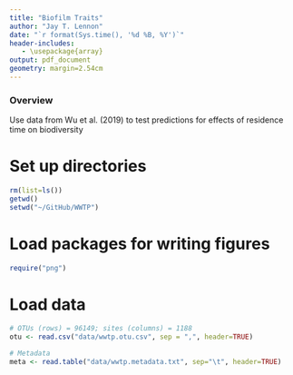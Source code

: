 ```yaml
---
title: "Biofilm Traits"
author: "Jay T. Lennon"
date: "`r format(Sys.time(), '%d %B, %Y')`"
header-includes:
   - \usepackage{array}
output: pdf_document
geometry: margin=2.54cm
---
```


### Overview
Use data from Wu et al. (2019) to test predictions for effects of residence time on biodiversity

# Set up directories
```r
rm(list=ls())
getwd()
setwd("~/GitHub/WWTP")
```

# Load packages for writing figures
```r
require("png")
```

# Load data
```r
# OTUs (rows) = 96149; sites (columns) = 1188
otu <- read.csv("data/wwtp.otu.csv", sep = ",", header=TRUE)

# Metadata
meta <- read.table("data/wwtp.metadata.txt", sep="\t", header=TRUE)

```
